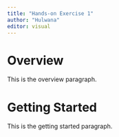 ```yaml
---
title: "Hands-on Exercise 1"
author: "Hulwana"
editor: visual
---
```


# Overview

This is the overview paragraph.

# Getting Started

This is the getting started paragraph.
